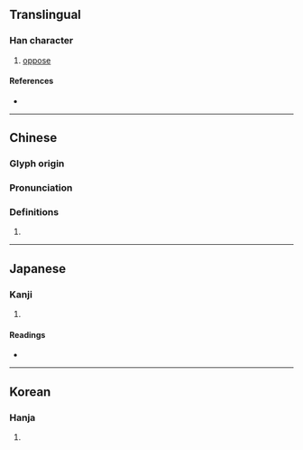 {{character info}}
==Translingual==

===Han character===
{{Han char|rn=30|rad=口|as=05|sn=8|four=65027|canj=RLLN|ids=⿰口弗}}

# [[oppose]]

====References====
* {{Han ref|kx=0184.130|dkj=03486|dj=0403.120|hdz=10609.070|uh=5488|ud=21640|bh=CBE0|bd=52192}}

----

==Chinese==
{{zh-forms}}

===Glyph origin===
{{Han etym}}

===Pronunciation===
{{zh-pron
|m=fú
|c=fat6
|mc=y
|oc=y
|cat=
}}

===Definitions===
{{zh-hanzi}}

# {{rfdef|zh}}

----

==Japanese==

===Kanji===
{{ja-kanji|grade=|rs=口05}}

# {{rfdef|ja|sort=口05}}

====Readings====
* {{ja-readings|on=ふつ,ぶち,ひつ,びち|kun=たがう,いな}}

----

==Korean==

===Hanja===
{{ko-hanja|불}}

# {{rfdef|ko|sort=口05}}